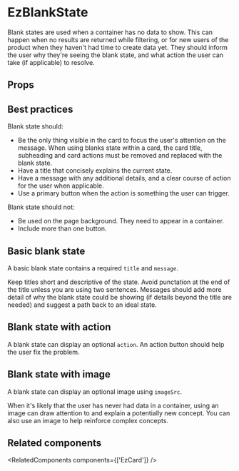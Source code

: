
<Meta of={DefaultStories} name="Docs" />
<TableOfContents />

# EzBlankState

Blank states are used when a container has no data to show. This can happen when no results are returned while filtering, or for new users of the product when they haven't had time to create data yet. They should inform the user why they're seeing the blank state, and what action the user can take (if applicable) to resolve.

<Primary />

## Props

<Controls of={DefaultStories.Default} sort="requiredFirst" />

## Best practices

Blank state should:

- Be the only thing visible in the card to focus the user's attention on the message. When using blanks state within a card, the card title, subheading and card actions must be removed and replaced with the blank state.
- Have a title that concisely explains the current state.
- Have a message with any additional details, and a clear course of action for the user when applicable.
- Use a primary button when the action is something the user can trigger.

Blank state should not:

- Be used on the page background. They need to appear in a container.
- Include more than one button.

## Basic blank state

A basic blank state contains a required `title` and `message`.

Keep titles short and descriptive of the state. Avoid punctation at the end of the title unless you are using two sentences. Messages should add more detail of why the blank state could be showing (if details beyond the title are needed) and suggest a path back to an ideal state.

<Canvas of={DefaultStories.Default} />

## Blank state with action

A blank state can display an optional `action`. An action button should help the user fix the problem.

<Canvas of={ActionStories.Action} meta={ActionStories} />

## Blank state with image

A blank state can display an optional image using `imageSrc`.

When it's likely that the user has never had data in a container, using an image can draw attention to and explain a potentially new concept. You can also use an image to help reinforce complex concepts.

<Canvas of={ImageStories.Image} meta={ImageStories} />

## Related components

<RelatedComponents components={['EzCard']} />
